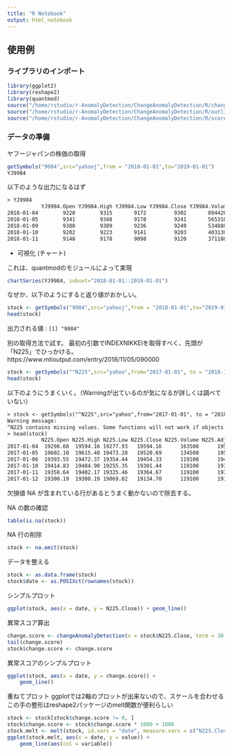 ```yaml
---
title: "R Notebook"
output: html_notebook
---
```


## 使用例

### ライブラリのインポート

```R
library(ggplot2) 
library(reshape2) 
library(quantmod) 
source("/home/rstudio/r-AnomalyDetection/ChangeAnomalyDetection/R/changeAnomalyDetection.R")
source("/home/rstudio/r-AnomalyDetection/ChangeAnomalyDetection/R/outlierScore.R")
source("/home/rstudio/r-AnomalyDetection/ChangeAnomalyDetection/R/scoreSmoothing.R")

```

### データの準備

ヤフージャパンの株価の取得

```R
getSymbols("9984",src="yahooj",from = "2018-01-01",to="2019-01-01")
YJ9984
```

以下のような出力になるはず

```txt
> YJ9984
           YJ9984.Open YJ9984.High YJ9984.Low YJ9984.Close YJ9984.Volume YJ9984.Adjusted
2018-01-04        9220        9315       9172         9302       8944200          4651.0
2018-01-05        9341        9348       9178         9241       5653100          4620.5
2018-01-09        9380        9389       9236         9249       5348800          4624.5
2018-01-10        9202        9223       9141         9203       4031300          4601.5
2018-01-11        9148        9178       9098         9120       3711800          4560.0
```

- 可視化 (チャート)

これは、quantmodのモジュールによって実現

```r
chartSeries(YJ9984, subset="2018-01-01::2019-01-01")
```

なぜか、以下のようにすると返り値がおかしい。

```R
stock <- getSymbols("9984",src="yahooj",from = "2018-01-01",to="2019-01-01")
head(stock)
```

出力される値 : `[1] "9984"`

別の取得方法で試す。
最初の引数でINDEXNIKKEIを取得すべく、先頭が「N225」でひっかける。
https://www.mtioutput.com/entry/2018/11/05/090000

```R
stock <- getSymbols("^N225",src="yahoo",from="2017-01-01", to = "2018-11-4", auto.assign = FALSE)
head(stock)
```

以下のようにうまくいく。（Warningが出ているのが気になるが詳しくは調べていない）

```txt
> stock <- getSymbols("^N225",src="yahoo",from="2017-01-01", to = "2018-11-4", auto.assign = FALSE)
Warning message:
^N225 contains missing values. Some functions will not work if objects contain missing values in the middle of the series. Consider using na.omit(), na.approx(), na.fill(), etc to remove or replace them. 
> head(stock)
           N225.Open N225.High N225.Low N225.Close N225.Volume N225.Adjusted
2017-01-04  19298.68  19594.16 19277.93   19594.16      163500      19594.16
2017-01-05  19602.10  19615.40 19473.28   19520.69      134500      19520.69
2017-01-06  19393.55  19472.37 19354.44   19454.33      119100      19454.33
2017-01-10  19414.83  19484.90 19255.35   19301.44      119100      19301.44
2017-01-11  19358.64  19402.17 19325.46   19364.67      119100      19364.67
2017-01-12  19300.19  19300.19 19069.02   19134.70      119100      19134.70
```

欠損値 NA が含まれている行があるとうまく動かないので除去する。 

NA の数の確認

```R
table(is.na(stock))
```

NA 行の削除

```R
stock <- na.omit(stock)
```

データを整える

```R
stock <- as.data.frame(stock)
stock$date <- as.POSIXct(rownames(stock))
```

シンプルプロット

```R
ggplot(stock, aes(x = date, y = N225.Close)) + geom_line()
```

異常スコア算出

```R
change.score <- changeAnomalyDetection(x = stock$N225.Close, term = 30, order = c(1, 1, 0))
tail(change.score)
stock$change.score <- change.score
```

異常スコアのシンプルプロット

```R
ggplot(stock, aes(x = date, y = change.score)) + 
    geom_line()
```

重ねてプロット
ggplotでは2軸のプロットが出来ないので、スケールを合わせる
この手の整形はreshape2パッケージのmelt関数が便利らしい

```R
stock <- stock[stock$change.score != 0, ]
stock$change.score <- stock$change.score * 1000 + 1000 
stock.melt <- melt(stock, id.vars = "date", measure.vars = c("N225.Close", "change.score"))
ggplot(stock.melt, aes(x = date, y = value)) + 
    geom_line(aes(col = variable))
```    
    
    